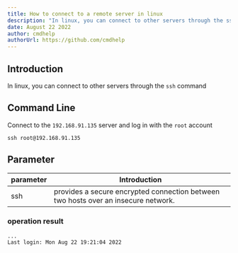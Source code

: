 ```yaml
---
title: How to connect to a remote server in linux
description: "In linux, you can connect to other servers through the ssh command"
date: August 22 2022
author: cmdhelp
authorUrl: https://github.com/cmdhelp
---
```

## Introduction
In linux, you can connect to other servers through the `ssh` command
## Command Line
Connect to the `192.168.91.135` server and log in with the `root` account
```linux
ssh root@192.168.91.135
```
## Parameter
| parameter | Introduction                                                               |
| --------- | -------------------------------------------------------------------------- |
| ssh   |provides a secure encrypted connection between two hosts over an insecure network.|
###  operation result
```
...
Last login: Mon Aug 22 19:21:04 2022
```
